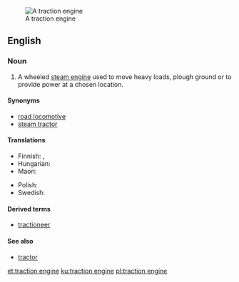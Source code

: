 [[Image:CASE Black Lady vr.jpg|thumb|A traction engine]]
==English==
{{wikipedia}}

===Noun===
{{en-noun|head=[[traction]] [[engine]]}}

# A wheeled [[steam engine]] used to move heavy loads, plough ground or to provide power at a chosen location.

====Synonyms====
* [[road locomotive]]
* [[steam tractor]]

====Translations====
{{trans-top|steam engine}}
* Finnish: {{t|fi|lokomobiili}}, {{t|fi|höyrytraktori}}
* Hungarian: {{t|hu|lokomobil}}
* Maori: {{t|mi|tarakihana}}
{{trans-mid}}
* Polish: {{t+|pl|lokomobila|f}}
* Swedish: {{t+|sv|lokomobil|c}}
{{trans-bottom}}

====Derived terms====
* [[tractioneer]]

====See also====
* [[tractor]]

[[et:traction engine]]
[[ku:traction engine]]
[[pl:traction engine]]